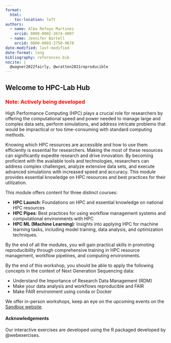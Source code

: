 ```yaml
---
format: 
  html:
    toc-location: left
authors:
  - name: Alba Refoyo Martinez 
    orcid: 0000-0002-3674-4007
  - name: Jennifer Bartell 
    orcid: 0000-0003-2750-9678
date-modified: last-modified
date-format: long
bibliography: references.bib
nocite: |
  @wagner2022fairly, @wratten2021reproducible
---
```


::: {.hero-banner}
# Welcome to HPC-Lab Hub 
:::

### <span style="color: red;">Note: Actively being developed</span>

High Performance Computing (HPC) plays a crucial role for researchers by offering the computational speed and power needed to manage large and complex data sets, perform simulations, and address intricate problems that would be impractical or too time-consuming with standard computing methods.

Knowing which HPC resources are accessible and how to use them efficiently is essential for researchers. Making the most of these resources can significantly expedite research and drive innovation. By becoming proficient with the available tools and technologies, researchers can address complex challenges, analyze extensive data sets, and execute advanced simulations with increased speed and accuracy. This module provides essential knowledge on HPC resources and best practices for their utilization.

This module offers content for three distinct courses:

- **HPC Launch**: Foundations on HPC and essential knowledge on national HPC resources
- **HPC Pipes**: Best practices for using workflow management systems and computational environments with HPC
- **HPC ML (Machine Learning)**: Insights into applying HPC for machine learning tasks, including model training, data analysis, and optimization techniques.

By the end of all the modules, you will gain practical skills in promoting reproducibility through comprehensive training in HPC resource management, workflow pipelines, and computing environments.

::: {.callout-tip title="General Course Goals"}
By the end of this workshop, you should be able to apply the following concepts in the context of Next Generation Sequencing data:

- Understand the Importance of Research Data Management (RDM)
- Make your data analysis and workflows reproducible and FAIR
- Make FAIR environment using conda or Docker
:::

:::{.callout-warning title="HPC best practices"}
We offer in-person workshops, keep an eye on the upcoming events on the [Sandbox website](https://hds-sandbox.github.io/news.html).
:::


#### Acknowledgements

Our interactive exercises are developed using the R packaged developed by @webexercises. 

